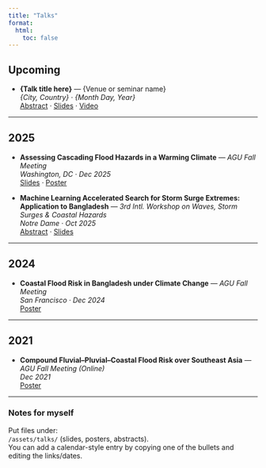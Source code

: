 ```yaml
---
title: "Talks"
format:
  html:
    toc: false
---
```


## Upcoming

- **{Talk title here}** — {Venue or seminar name}  
  *{City, Country} · {Month Day, Year}*  
  [Abstract](/assets/talks/your-abstract.pdf) · [Slides](/assets/talks/your-slides.pdf) · [Video](https://...)

---

## 2025

- **Assessing Cascading Flood Hazards in a Warming Climate** — *AGU Fall Meeting*  
  *Washington, DC · Dec 2025*  
  [Slides](/assets/talks/AGU2025-cascading-floods.pdf) · [Poster](/assets/talks/AGU2025-poster.pdf)

- **Machine Learning Accelerated Search for Storm Surge Extremes: Application to Bangladesh** — *3rd Intl. Workshop on Waves, Storm Surges & Coastal Hazards*  
  *Notre Dame · Oct 2025*  
  [Abstract](/assets/talks/ww3-abstract.pdf) · [Slides](/assets/talks/ww3-slides.pdf)

---

## 2024

- **Coastal Flood Risk in Bangladesh under Climate Change** — *AGU Fall Meeting*  
  *San Francisco · Dec 2024*  
  [Poster](/assets/talks/AGU2024-poster.pdf)

---

## 2021

- **Compound Fluvial–Pluvial–Coastal Flood Risk over Southeast Asia** — *AGU Fall Meeting (Online)*  
  *Dec 2021*  
  [Poster](/assets/talks/AGU2021-poster.pdf)

---

### Notes for myself
Put files under:  
`/assets/talks/` (slides, posters, abstracts).  
You can add a calendar-style entry by copying one of the bullets and editing the links/dates.
